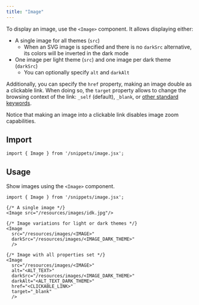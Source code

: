 ```yaml
---
title: "Image"
---
```



To display an image, use the `<Image>` component. It allows displaying either:

- A single image for all themes (`src`)
  - When an SVG image is specified and there is no `darkSrc` alternative, its colors will be inverted in the dark mode
- One image per light theme (`src`) and one image per dark theme (`darkSrc`)
  - You can optionally specify `alt`  and `darkAlt`

Additionally, you can specify the `href` property, making an image double as a clickable link. When doing so, the `target` property allows to change the browsing context of the link: `_self` (default), `_blank`, or [other standard keywords](https://developer.mozilla.org/en-US/docs/Web/HTML/Reference/Elements/a#target).

Notice that making an image into a clickable link disables image zoom capabilities.

## Import

```tsx
import { Image } from '/snippets/image.jsx';
```

## Usage

Show images using the `<Image>` component.

```mdx
import { Image } from '/snippets/image.jsx';

{/* A single image */}
<Image src="/resources/images/idk.jpg"/>

{/* Image variations for light or dark themes */}
<Image
  src="/resources/images/<IMAGE>"
  darkSrc="/resources/images/<IMAGE_DARK_THEME>"
  />

{/* Image with all properties set */}
<Image
  src="/resources/images/<IMAGE>"
  alt="<ALT_TEXT>"
  darkSrc="/resources/images/<IMAGE_DARK_THEME>"
  darkAlt="<ALT_TEXT_DARK_THEME>"
  href="<CLICKABLE_LINK>"
  target="_blank"
  />
```
